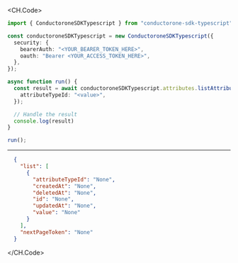 
<CH.Code>
```typescript ListAttributeValues.ts
import { ConductoroneSDKTypescript } from "conductorone-sdk-typescript";

const conductoroneSDKTypescript = new ConductoroneSDKTypescript({
  security: {
    bearerAuth: "<YOUR_BEARER_TOKEN_HERE>",
    oauth: "Bearer <YOUR_ACCESS_TOKEN_HERE>",
  },
});

async function run() {
  const result = await conductoroneSDKTypescript.attributes.listAttributeValues({
    attributeTypeId: "<value>",
  });

  // Handle the result
  console.log(result)
}

run();
```
---

```json Example Response
  {
    "list": [
      {
        "attributeTypeId": "None",
        "createdAt": "None",
        "deletedAt": "None",
        "id": "None",
        "updatedAt": "None",
        "value": "None"
      }
    ],
    "nextPageToken": "None"
  }
```
</CH.Code>
